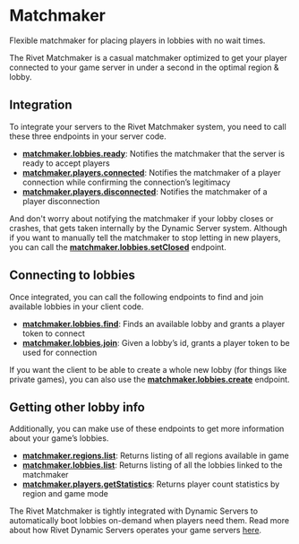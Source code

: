 
# Matchmaker

<Summary>Flexible matchmaker for placing players in lobbies with no wait times.</Summary>

The Rivet Matchmaker is a casual matchmaker optimized to get your player connected to your game server in under a second in the optimal region & lobby.

## Integration

To integrate your servers to the Rivet Matchmaker system, you need to call these three endpoints in your server code.

- **[matchmaker.lobbies.ready](/docs/matchmaker/api/lobbies/ready)**: Notifies the matchmaker that the server is ready to accept players
- **[matchmaker.players.connected](/docs/matchmaker/api/players/connected)**: Notifies the matchmaker of a player connection while confirming the connection’s legitimacy
- **[matchmaker.players.disconnected](/docs/matchmaker/api/players/disconnected)**: Notifies the matchmaker of a player disconnection

And don't worry about notifying the matchmaker if your lobby closes or crashes, that gets taken internally by the Dynamic Server system. Although if you want to manually tell the matchmaker to stop letting in new players, you can call the **[matchmaker.lobbies.setClosed](/docs/matchmaker/api/lobbies/set-closed)** endpoint.

## Connecting to lobbies

Once integrated, you can call the following endpoints to find and join available lobbies in your client code.

- **[matchmaker.lobbies.find](/docs/matchmaker/api/lobbies/find)**: Finds an available lobby and grants a player token to connect
- **[matchmaker.lobbies.join](/docs/matchmaker/api/lobbies/join)**: Given a lobby’s id, grants a player token to be used for connection

If you want the client to be able to create a whole new lobby (for things like private games), you can also use the **[matchmaker.lobbies.create](/docs/matchmaker/api/lobbies/create)** endpoint.

## Getting other lobby info

Additionally, you can make use of these endpoints to get more information about your game’s lobbies.

- **[matchmaker.regions.list](/docs/matchmaker/api/regions/list)**: Returns listing of all regions available in game
- **[matchmaker.lobbies.list](/docs/matchmaker/api/lobbies/list)**: Returns listing of all the lobbies linked to the matchmaker
- **[matchmaker.players.getStatistics](/docs/matchmaker/api/players/get-statistics)**: Returns player count statistics by region and game mode

The Rivet Matchmaker is tightly integrated with Dynamic Servers to automatically boot lobbies on-demand when players need them. Read more about how Rivet Dynamic Servers operates your game servers [here](/docs/dynamic-servers/index).

<ResourceGroup>
  <Resource
    title='How the matchmaker chooses lobbies'
    icon={faMagnifyingGlass}
    href='/docs/matchmaker/concepts/finding-lobby'
  />
  <Resource title='Lobby environment variables' icon={faList} href='/docs/matchmaker/concepts/lobby-env' />
  <Resource title='matchmaker.lobbies.find' icon={faCode} href='/docs/matchmaker/api/lobbies/find' />
  <Resource
    title='matchmaker.players.connected'
    icon={faCode}
    href='/docs/matchmaker/api/players/connected'
  />
  <Resource
    title='matchmaker.players.disconnected'
    icon={faCode}
    href='/docs/matchmaker/api/players/disconnected'
  />
  <Resource title='matchmaker.lobbies.ready' icon={faCode} href='/docs/matchmaker/api/lobbies/ready' />
</ResourceGroup>
